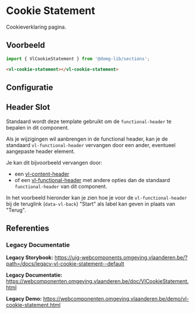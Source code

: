 
# Cookie Statement

Cookieverklaring pagina.

## Voorbeeld

```js
import { VlCookieStatement } from '@domg-lib/sections';
```

```html
<vl-cookie-statement></vl-cookie-statement>
```

<DocsStory id="sections-cookie-statement--cookie-statement-default" />

## Configuratie

<ArgsTable story={PRIMARY_STORY} />

## Header Slot

Standaard wordt deze template gebruikt om de `functional-header` te bepalen in dit component.

<Source code={header} language="ts" dark={true} />

Als je wijzigingen wil aanbrengen in de functional header, kan je de standaard `vl-functional-header` vervangen door een ander, eventueel aangepaste header element.

Je kan dit bijvoorbeeld vervangen door:
- een [vl-content-header](/docs/components-content-header--content-header-default)
- of een [vl-functional-header](/docs/components-functional-header--functional-header-default) met andere opties dan de standaard `functional-header` van dit component.

In het voorbeeld hieronder kan je zien hoe je voor de `vl-functional-header` bij de teruglink (`data-vl-back`) "Start" als label kan geven in plaats van "Terug".

<DocsStory id="sections-cookie-statement--cookie-statement-header-slot" />

## Referenties

### Legacy Documentatie

**Legacy Storybook:** https://uig-webcomponents.omgeving.vlaanderen.be/?path=/docs/legacy-vl-cookie-statement--default

**Legacy Documentatie:** https://webcomponenten.omgeving.vlaanderen.be/doc/VlCookieStatement.html

**Legacy Demo:** https://webcomponenten.omgeving.vlaanderen.be/demo/vl-cookie-statement.html
